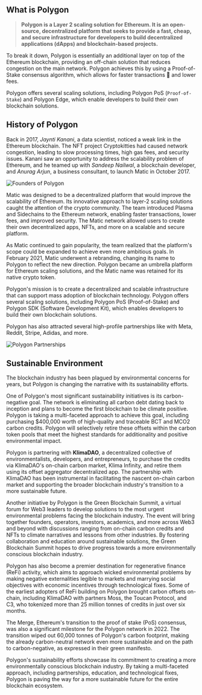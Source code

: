 ## What is Polygon

> **Polygon is a Layer 2 scaling solution for Ethereum. It is an open-source, decentralized platform that seeks to provide a fast, cheap, and secure infrastructure for developers to build decentralized applications (dApps) and blockchain-based projects.**

To break it down, Polygon is essentially an additional layer on top of the Ethereum blockchain, providing an off-chain solution that reduces congestion on the main network. Polygon achieves this by using a Proof-of-Stake consensus algorithm, which allows for faster transactions 🚀 and lower fees.

Polygon offers several scaling solutions, including Polygon PoS (`Proof-of-Stake`) and Polygon Edge, which enable developers to build their own blockchain solutions.

## History of Polygon

Back in 2017, _Jaynti Kanani_, a data scientist, noticed a weak link in the Ethereum blockchain. The NFT project Cryptokitties had caused network congestion, leading to slow processing times, high gas fees, and security issues. Kanani saw an opportunity to address the scalability problem of Ethereum, and he teamed up with _Sandeep Nailwal_, a blockchain developer, and _Anurag Arjun_, a business consultant, to launch Matic in October 2017.

![Founders of Polygon](assets/polygon-deep-dive/polygon-founders.webp)

Matic was designed to be a decentralized platform that would improve the scalability of Ethereum. Its innovative approach to layer-2 scaling solutions caught the attention of the crypto community. The team introduced Plasma and Sidechains to the Ethereum network, enabling faster transactions, lower fees, and improved security. The Matic network allowed users to create their own decentralized apps, NFTs, and more on a scalable and secure platform.

As Matic continued to gain popularity, the team realized that the platform's scope could be expanded to achieve even more ambitious goals. In February 2021, Matic underwent a rebranding, changing its name to Polygon to reflect the new direction. Polygon became an umbrella platform for Ethereum scaling solutions, and the Matic name was retained for its native crypto token.

Polygon's mission is to create a decentralized and scalable infrastructure that can support mass adoption of blockchain technology. Polygon offers several scaling solutions, including Polygon PoS (Proof-of-Stake) and Polygon SDK (Software Development Kit), which enables developers to build their own blockchain solutions.

Polygon has also attracted several high-profile partnerships like with Meta, Reddit, Stripe, Adidas, and more.

![Polygon Partnerships](https://cryptobullsclub.com/wp-content/uploads/2022/11/Polygon-partners.png)

## Sustainable Environment

The blockchain industry has been plagued by environmental concerns for years, but Polygon is changing the narrative with its sustainability efforts.

One of Polygon's most significant sustainability initiatives is its carbon-negative goal. The network is eliminating all carbon debt dating back to inception and plans to become the first blockchain to be climate positive. Polygon is taking a multi-faceted approach to achieve this goal, including purchasing $400,000 worth of high-quality and traceable BCT and MCO2 carbon credits. Polygon will selectively retire these offsets within the carbon token pools that meet the highest standards for additionality and positive environmental impact.

Polygon is partnering with **KlimaDAO**, a decentralized collective of environmentalists, developers, and entrepreneurs, to purchase the credits via KlimaDAO's on-chain carbon market, Klima Infinity, and retire them using its offset aggregator decentralized app. The partnership with KlimaDAO has been instrumental in facilitating the nascent on-chain carbon market and supporting the broader blockchain industry's transition to a more sustainable future.

Another initiative by Polygon is the Green Blockchain Summit, a virtual forum for Web3 leaders to develop solutions to the most urgent environmental problems facing the blockchain industry. The event will bring together founders, operators, investors, academics, and more across Web3 and beyond with discussions ranging from on-chain carbon credits and NFTs to climate narratives and lessons from other industries. By fostering collaboration and education around sustainable solutions, the Green Blockchain Summit hopes to drive progress towards a more environmentally conscious blockchain industry.

Polygon has also become a premier destination for regenerative finance (ReFi) activity, which aims to approach wicked environmental problems by making negative externalities legible to markets and marrying social objectives with economic incentives through technological fixes. Some of the earliest adopters of ReFi building on Polygon brought carbon offsets on-chain, including KlimaDAO with partners Moss, the Toucan Protocol, and C3, who tokenized more than 25 million tonnes of credits in just over six months.

The Merge, Ethereum's transition to the proof of stake (PoS) consensus, was also a significant milestone for the Polygon network in 2022. The transition wiped out 60,000 tonnes of Polygon's carbon footprint, making the already carbon-neutral network even more sustainable and on the path to carbon-negative, as expressed in their green manifesto.

Polygon's sustainability efforts showcase its commitment to creating a more environmentally conscious blockchain industry. By taking a multi-faceted approach, including partnerships, education, and technological fixes, Polygon is paving the way for a more sustainable future for the entire blockchain ecosystem.


